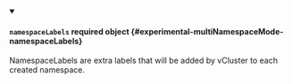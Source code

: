 
<details className="config-field" data-expandable="false" open>
<summary>

#### `namespaceLabels` <span className="config-field-required" data-required="false">required</span> <span className="config-field-type">object</span> <span className="config-field-default"></span> <span className="config-field-enum"></span> {#experimental-multiNamespaceMode-namespaceLabels}

NamespaceLabels are extra labels that will be added by vCluster to each created namespace.

</summary>



</details>
